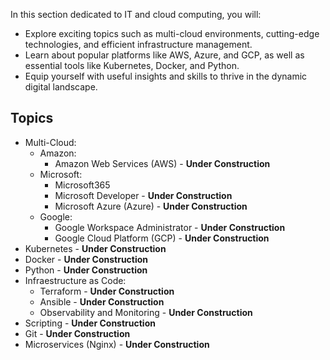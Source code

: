 
In this section dedicated to IT and cloud computing, you will:

- Explore exciting topics such as multi-cloud environments, cutting-edge technologies, and efficient infrastructure management.
- Learn about popular platforms like AWS, Azure, and GCP, as well as essential tools like Kubernetes, Docker, and Python.
- Equip yourself with useful insights and skills to thrive in the dynamic digital landscape.

## Topics

- Multi-Cloud:
  - Amazon:
    - Amazon Web Services (AWS) - **Under Construction**
  - Microsoft:
    - Microsoft365
    - Microsoft Developer - **Under Construction**
    - Microsoft Azure (Azure) - **Under Construction**
  - Google:
    - Google Workspace Administrator - **Under Construction**
    - Google Cloud Platform (GCP) - **Under Construction**
- Kubernetes - **Under Construction**
- Docker - **Under Construction**
- Python - **Under Construction**
- Infraestructure as Code:
  - Terraform - **Under Construction**
  - Ansible - **Under Construction**
  - Observability and Monitoring - **Under Construction**
- Scripting - **Under Construction**
- Git - **Under Construction**
- Microservices (Nginx) - **Under Construction**
